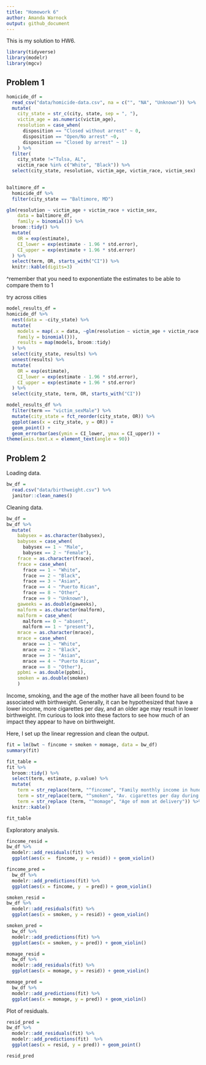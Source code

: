 ```yaml
---
title: "Homework 6"
author: Amanda Warnock
output: github_document
---
```


This is my solution to HW6.

```r
library(tidyverse)
library(modelr)
library(mgcv)
```


## Problem 1

```r
homicide_df = 
  read_csv("data/homicide-data.csv", na = c("", "NA", "Unknown")) %>% 
  mutate(
    city_state = str_c(city, state, sep = ", "),
    victim_age = as.numeric(victim_age),
    resolution = case_when(
      disposition == "Closed without arrest" ~ 0,
      disposition == "Open/No arrest" ~0,
      disposition == "Closed by arrest" ~ 1)
    ) %>% 
  filter(
    city_state !="Tulsa, AL",
    victim_race %in% c("White", "Black")) %>% 
  select(city_state, resolution, victim_age, victim_race, victim_sex)
  
```

```r
baltimore_df = 
  homicide_df %>% 
  filter(city_state == "Baltimore, MD")

glm(resolution ~ victim_age + victim_race + victim_sex,
    data = baltimore_df,
    family = binomial()) %>% 
  broom::tidy() %>% 
  mutate(
    OR = exp(estimate),
    CI_lower = exp(estimate - 1.96 * std.error),
    CI_upper = exp(estimate + 1.96 * std.error)
  ) %>% 
  select(term, OR, starts_with("CI")) %>% 
  knitr::kable(digits=3)
```
^remember that you need to exponentiate the estimates to be able to compare them to 1

try across cities
```r
model_results_df = 
homicide_df %>% 
  nest(data = -city_state) %>% 
  mutate(
    models = map(.x = data, ~glm(resolution ~ victim_age + victim_race + victim_sex, data = .x,
    family = binomial())),
    results = map(models, broom::tidy)
  ) %>% 
  select(city_state, results) %>% 
  unnest(results) %>% 
  mutate(
    OR = exp(estimate),
    CI_lower = exp(estimate - 1.96 * std.error),
    CI_upper = exp(estimate + 1.96 * std.error)
  ) %>% 
  select(city_state, term, OR, starts_with("CI"))
```

```r
model_results_df %>% 
  filter(term == "victim_sexMale") %>% 
  mutate(city_state = fct_reorder(city_state, OR)) %>% 
  ggplot(aes(x = city_state, y = OR)) +
  geom_point() +
  geom_errorbar(aes(ymin = CI_lower, ymax = CI_upper)) +
theme(axis.text.x = element_text(angle = 90))
```

## Problem 2

Loading data.

```r
bw_df =
  read.csv("data/birthweight.csv") %>% 
  janitor::clean_names()
```

Cleaning data.


```r
bw_df = 
bw_df %>% 
  mutate(
    babysex = as.character(babysex),
    babysex = case_when(
      babysex == 1 ~ "Male",
      babysex == 2 ~ "Female"),
    frace = as.character(frace),
    frace = case_when(
      frace == 1 ~ "White",
      frace == 2 ~ "Black",
      frace == 3 ~ "Asian",
      frace == 4 ~ "Puerto Rican",
      frace == 8 ~ "Other",
      frace == 9 ~ "Unknown"),
    gaweeks = as.double(gaweeks),
    malform = as.character(malform),
    malform = case_when(
      malform == 0 ~ "absent",
      malform == 1 ~ "present"),
    mrace = as.character(mrace),
    mrace = case_when(
      mrace == 1 ~ "White",
      mrace == 2 ~ "Black",
      mrace == 3 ~ "Asian",
      mrace == 4 ~ "Puerto Rican",
      mrace == 8 ~ "Other"),
    ppbmi = as.double(ppbmi),
    smoken = as.double(smoken)
    )
```

Income, smoking, and the age of the mother have all been found to be associated with birthweight. Generally, it can be hypothesized that have a lower income, more cigarettes per day, and an older age may result in lower birthweight. I'm curious to look into these factors to see how much of an impact they appear to have on birthweight. 

Here, I set up the linear regression and clean the output.

```r
fit = lm(bwt ~ fincome + smoken + momage, data = bw_df)
summary(fit)

fit_table = 
fit %>% 
  broom::tidy() %>% 
  select(term, estimate, p.value) %>% 
  mutate(
    term = str_replace(term, "^fincome", "Family monthly income in hundreds"),
    term = str_replace(term, "^smoken", "Av. cigarettes per day during pregnancy"),
    term = str_replace (term, "^momage", "Age of mom at delivery")) %>% 
  knitr::kable()

fit_table
```

Exploratory analysis.

```r
fincome_resid = 
bw_df %>% 
  modelr::add_residuals(fit) %>% 
  ggplot(aes(x =  fincome, y = resid)) + geom_violin()

fincome_pred = 
  bw_df %>% 
  modelr::add_predictions(fit) %>% 
  ggplot(aes(x = fincome, y  = pred)) + geom_violin()
```

```r
smoken_resid = 
bw_df %>% 
  modelr::add_residuals(fit) %>% 
  ggplot(aes(x = smoken, y = resid)) + geom_violin()

smoken_pred = 
  bw_df %>% 
  modelr::add_predictions(fit) %>% 
  ggplot(aes(x = smoken, y = pred)) + geom_violin()
```

```r
momage_resid = 
  bw_df %>% 
  modelr::add_residuals(fit) %>% 
  ggplot(aes(x = momage, y = resid)) + geom_violin()

momage_pred = 
  bw_df %>% 
  modelr::add_predictions(fit) %>% 
  ggplot(aes(x = momage, y = pred)) + geom_violin()
```

Plot of residuals. 

```r
resid_pred = 
bw_df %>% 
  modelr::add_residuals(fit) %>% 
  modelr::add_predictions(fit)  %>% 
  ggplot(aes(x = resid, y = pred)) + geom_point()

resid_pred
```


